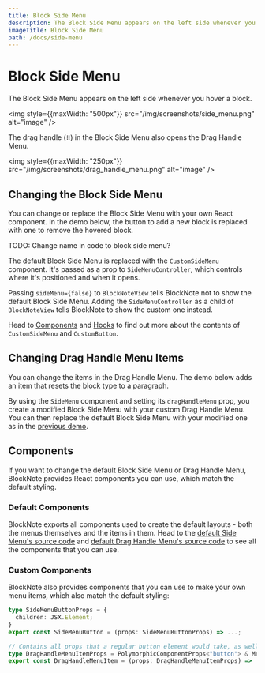 ```yaml
---
title: Block Side Menu
description: The Block Side Menu appears on the left side whenever you hover a block.
imageTitle: Block Side Menu
path: /docs/side-menu
---
```



# Block Side Menu

The Block Side Menu appears on the left side whenever you hover a block.

<img style={{maxWidth: "500px"}} src="/img/screenshots/side_menu.png" alt="image" />

The drag handle (`⠿`) in the Block Side Menu also opens the Drag Handle Menu.

<img style={{maxWidth: "250px"}} src="/img/screenshots/drag_handle_menu.png" alt="image" />

## Changing the Block Side Menu

You can change or replace the Block Side Menu with your own React component. In the demo below, the button to add a new block is replaced with one to remove the hovered block.

TODO: Change name in code to block side menu?

<Example name="ui-components/side-menu-buttons" />

The default Block Side Menu is replaced with the `CustomSideMenu` component. It's passed as a prop to `SideMenuController`, which controls where it's positioned and when it opens.

Passing `sideMenu={false}` to `BlockNoteView` tells BlockNote not to show the default Block Side Menu. Adding the `SideMenuController` as a child of `BlockNoteView` tells BlockNote to show the custom one instead.

Head to [Components](/docs/ui-components/side-menu#components) and [Hooks](TODO) to find out more about the contents of `CustomSideMenu` and `CustomButton`.

## Changing Drag Handle Menu Items

You can change the items in the Drag Handle Menu. The demo below adds an item that resets the block type to a paragraph.

<Example name="ui-components/side-menu-drag-handle-items" />

By using the `SideMenu` component and setting its `dragHandleMenu` prop, you create a modified Block Side Menu with your custom Drag Handle Menu. You can then replace the default Block Side Menu with your modified one as in the [previous demo](/docs/ui-components/side-menu#changing-the-side-menu).

## Components

If you want to change the default Block Side Menu or Drag Handle Menu, BlockNote provides React components you can use, which match the default styling.

### Default Components

BlockNote exports all components used to create the default layouts - both the menus themselves and the items in them. Head to the [default Side Menu's source code](https://github.com/TypeCellOS/BlockNote/blob/main/packages/react/src/components/SideMenu/mantine/SideMenu.tsx) and [default Drag Handle Menu's source code](https://github.com/TypeCellOS/BlockNote/blob/main/packages/react/src/components/SideMenu/DragHandleMenu/mantine/DragHandleMenu.tsx) to see all the components that you can use.

### Custom Components

BlockNote also provides components that you can use to make your own menu items, which also match the default styling:

```typescript
type SideMenuButtonProps = {
  children: JSX.Element;
}
export const SideMenuButton = (props: SideMenuButtonProps) => ...;

// Contains all props that a regular button element would take, as well as all props from the Mantine `Menu.Item` component.
type DragHandleMenuItemProps = PolymorphicComponentProps<"button"> & MenuItemProps
export const DragHandleMenuItem = (props: DragHandleMenuItemProps) => ...;
```
